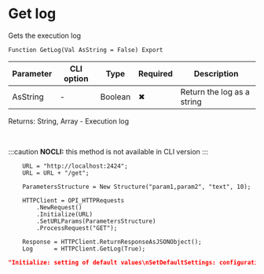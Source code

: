 ﻿---
sidebar_position: 8
description: Get log  and other functions to work with HTTP-client in the Open Integration Package, a free open-source integration library for 1C:Enterprise 8, OneScript and CLI
keywords: [1C, 1С, 1С:Enterprise, 1С:Enterprise 8.3, API, Integration, Services, Exchange, OneScript, CLI, HTTP-client]
---


# Get log 
 Gets the execution log



`Function GetLog(Val AsString = False) Export`

  | Parameter | CLI option | Type | Required | Description |
  |-|-|-|-|-|
  | AsString | - | Boolean | &#x2716; | Return the log as a string |

  
  Returns:  String, Array - Execution log

<br/>


:::caution
**NOCLI:** this method is not available in CLI version
:::
<br/>


```bsl title="1C:Enterprise/OneScript code example"
    URL = "http://localhost:2424";
    URL = URL + "/get";

    ParametersStructure = New Structure("param1,param2", "text", 10);

    HTTPClient = OPI_HTTPRequests
        .NewRequest()
        .Initialize(URL)
        .SetURLParams(ParametersStructure)
        .ProcessRequest("GET");

    Response = HTTPClient.ReturnResponseAsJSONObject();
    Log      = HTTPClient.GetLog(True);
```
 



```json title="Result"
"Initialize: setting of default values\nSetDefaultSettings: configuration setting\nSetURL: setting the value\nSplitURL: splitting a request into component parts\nSplitURL: Secure = True\nSplitURL: Address = /get\nSplitURL: Domain = httpbin.org\nSplitURL: Port = 443\nSplitURL: Host = https://httpbin.org\nSetURLParams: parameter setting\nProcessRequest: creation of HTTPRequest object\nFormRequest: Adding parameters\nRequestParametersToString: Retrieve collection KeyValue\nRequestParametersToString: Adding parameters\nFormRequest: Creating a request object\nFormRequest: Creating a connection object\nProcessRequest: place the body in the HTTPRequest object\nCompleteHeaders: Content-Length setting\nCompleteHeaders: setting the gzip header"
```
